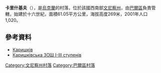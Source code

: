 {{coord|48|49|13|N|27|53|50|E|scale:30000|display=title}}

'''卡里什基夫'''（{{lang-uk|Каришків}}），是[[烏克蘭|烏克蘭]]的村落，位於該國西南部[[文尼察州|文尼察州]]，由[[巴爾區|巴爾區]]負責管轄，始建於十六世紀，面積61.05平方公里，海拔高度269米，2001年人口1,020。

==參考資料==
* [http://w1.c1.rada.gov.ua/pls/z7503/A005?rdat1=31.03.2014&rf7571=1384 Каришків]
*[http://karzosh.ucoz.ru/load/novini_sela_karishkiv/novini_sela/istorija_viniknennja_ta_zasnuvannja_s_karishkiv/15-1-0-63 Каришківська ЗОШ І-ІІІ ступенів] {{Wayback|url=http://karzosh.ucoz.ru/load/novini_sela_karishkiv/novini_sela/istorija_viniknennja_ta_zasnuvannja_s_karishkiv/15-1-0-63 |date=20160305222803 }}

[[Category:文尼察州村落|Category:文尼察州村落]]
[[Category:巴爾區村落|Category:巴爾區村落]]


{{Vinnytsia-geo-stub}}